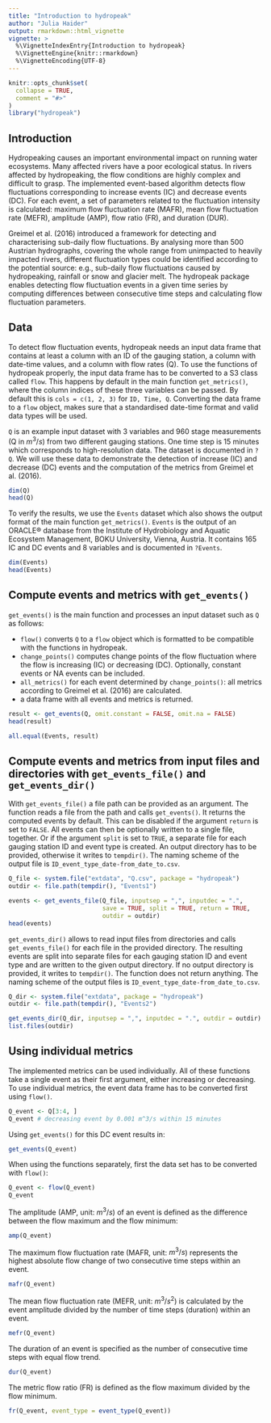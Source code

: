 ```yaml
---
title: "Introduction to hydropeak"
author: "Julia Haider"
output: rmarkdown::html_vignette
vignette: >
  %\VignetteIndexEntry{Introduction to hydropeak}
  %\VignetteEngine{knitr::rmarkdown}
  %\VignetteEncoding{UTF-8}
---
```



```r
knitr::opts_chunk$set(
  collapse = TRUE,
  comment = "#>"
)
library("hydropeak")
```

## Introduction

Hydropeaking causes an important environmental impact on running water ecosystems. Many affected rivers have a poor
ecological status. In rivers affected by hydropeaking, the flow conditions are highly complex and difficult to grasp. The implemented event-based algorithm detects flow fluctuations corresponding to increase events (IC) and decrease events (DC). For each event, a set of parameters related to the fluctuation intensity is calculated: maximum flow fluctuation rate (MAFR), mean flow fluctuation rate (MEFR), amplitude (AMP), flow ratio (FR), and duration (DUR). 

Greimel et al. (2016) \doi{10.1002/hyp.10773} introduced a framework for detecting and characterising sub-daily flow fluctuations. By analysing more than 500 Austrian hydrographs, covering the whole range from unimpacted to heavily impacted rivers, different fluctuation types could be identified according to the potential source: e.g., sub-daily flow fluctuations caused by hydropeaking, rainfall or snow and glacier melt. The hydropeak package enables detecting flow fluctuation events in a given time series by computing differences between consecutive time steps and calculating flow fluctuation parameters. 


## Data

To detect flow fluctuation events, hydropeak needs an input data frame that contains at least a column with an ID of the gauging station, a column with date-time values, and a column with flow rates (Q). To use the functions of hydropeak properly, the input data frame has to be converted to a S3 class called `flow`. This happens by default in the main function `get_metrics()`, where the column indices of these three variables can be passed. By default this is `cols = c(1, 2, 3)` for `ID, Time, Q`. Converting the data frame to a `flow` object, makes sure that a standardised date-time format and valid data types will be used.

`Q` is an example input dataset with 3 variables and 960 stage measurements (Q in $m^{3}/s$) from two different gauging stations. One time step is 15 minutes which corresponds to high-resolution data. The dataset is documented in `?Q`. We will use these data to demonstrate the detection of increase (IC) and decrease (DC) events and the computation of the metrics from Greimel et al. (2016).

```r
dim(Q)
head(Q)
```

To verify the results, we use the `Events` dataset which also shows the output format of the main function `get_metrics()`. `Events` is the output of an ORACLE® database from the Institute of Hydrobiology and Aquatic Ecosystem Management, BOKU University, Vienna, Austria. It contains 165 IC and DC events and 8 variables and is documented in `?Events`.


```r
dim(Events)
head(Events)
```

## Compute events and metrics with `get_events()`

`get_events()` is the main function and processes an input dataset such as `Q` as follows:

* `flow()` converts `Q` to a `flow` object which is formatted to be compatible with the functions in hydropeak.
* `change_points()` computes change points of the flow fluctuation where the flow is increasing (IC) or decreasing (DC). Optionally, constant events or NA events can be included. 
* `all_metrics()` for each event determined by `change_points()`: all metrics according to Greimel et al. (2016) are calculated.
* a data frame with all events and metrics is returned.

```r
result <- get_events(Q, omit.constant = FALSE, omit.na = FALSE)
head(result)

all.equal(Events, result)
```

## Compute events and metrics from input files and directories with `get_events_file()` and `get_events_dir()`

With `get_events_file()` a file path can be provided as an argument. The function reads a file from the path and calls `get_events()`. It returns the computed events by default. This can be disabled if the argument `return` is set to `FALSE`. All events can then be optionally written to a single file, together. Or if the argument `split` is set to `TRUE`, a separate file for each gauging station ID and event type is created. An output directory has to be provided, otherwise it writes to `tempdir()`. The naming scheme of the output file is `ID_event_type_date-from_date_to.csv`.

```r
Q_file <- system.file("extdata", "Q.csv", package = "hydropeak")
outdir <- file.path(tempdir(), "Events1")

events <- get_events_file(Q_file, inputsep = ",", inputdec = ".", 
                          save = TRUE, split = TRUE, return = TRUE,
                          outdir = outdir)
head(events)
```
`get_events_dir()` allows to read input files from directories and calls `get_events_file()` for each file in the provided directory. The resulting events are split into separate files for each gauging station ID and event type and are written to the given output directory. If no output directory is provided, it writes to `tempdir()`. The function does not return anything. The naming scheme of the output files is `ID_event_type_date-from_date_to.csv`.

```r
Q_dir <- system.file("extdata", package = "hydropeak")
outdir <- file.path(tempdir(), "Events2")

get_events_dir(Q_dir, inputsep = ",", inputdec = ".", outdir = outdir)
list.files(outdir)
```

## Using individual metrics

The implemented metrics can be used individually. All of these functions take a single event as their first argument, either increasing or decreasing. To use individual metrics, the event data frame has to be converted first using `flow()`.

```r
Q_event <- Q[3:4, ]
Q_event # decreasing event by 0.001 m^3/s within 15 minutes
``` 

Using `get_events()` for this DC event results in:

```r
get_events(Q_event)
```
When using the functions separately, first the data set has to be converted with `flow()`:

```r
Q_event <- flow(Q_event)
Q_event
```

The amplitude (AMP, unit: $m^3/s$) of an event is defined as the difference between the flow maximum and the flow minimum:

```r
amp(Q_event)
```
The maximum flow fluctuation rate (MAFR, unit: $m^3/s$) represents the highest absolute flow change of two consecutive time steps within an event.

```r
mafr(Q_event)
```
The mean flow fluctuation rate (MEFR, unit: $m^3/s^2$) is calculated by the event amplitude divided by the number of time steps (duration) within an event.

```r
mefr(Q_event)
```
The duration of an event is specified as the number of consecutive time steps with equal flow trend.

```r
dur(Q_event)
```
The metric flow ratio (FR) is defined as the flow maximum divided by the flow minimum.

```r
fr(Q_event, event_type = event_type(Q_event))
```




